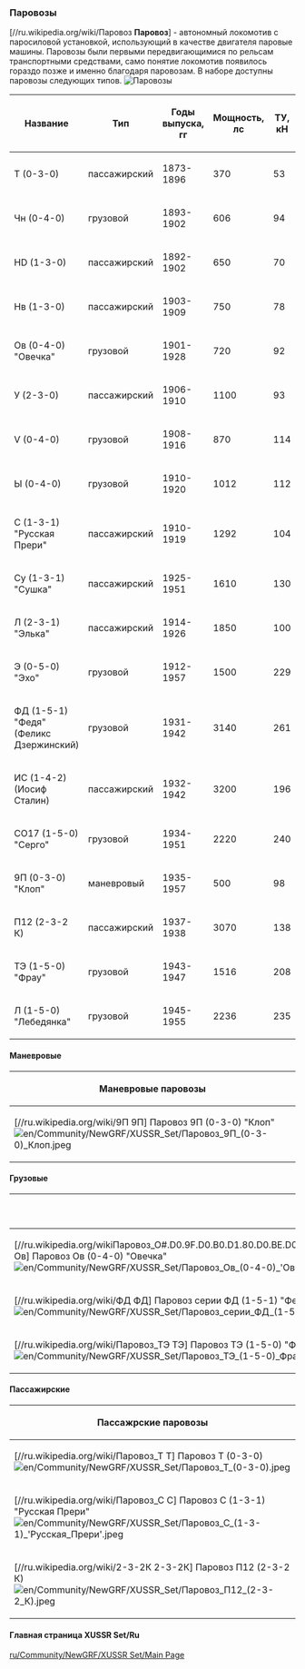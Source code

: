 === Паровозы ===
[//ru.wikipedia.org/wiki/Паровоз '''Паровоз'''] - автономный локомотив с паросиловой установкой, использующий в качестве двигателя паровые машины. Паровозы были первыми передвигающимися по рельсам транспортными средствами, само понятие локомотив появилось гораздо позже и именно благодаря паровозам.
В наборе доступны паровозы следующих типов.
[[File:en/Паровозы 5.png|frame| Паровозы]]

{|class="wikitable sortable"
|-
! Название
! Тип
! Годы выпуска,  <br>гг
! Мощность,<br>лс
! ТУ,<br>кН
! Правила сборки
|-
|Т (0-3-0)
|пассажирский
|1873-1896
|370
|53
|только 1 секция
|-
|Чн (0-4-0)
|грузовой
|1893-1902
|606
|94
|только 1 секция
|-
|НD (1-3-0)
|пассажирский
| 1892-1902
| 650
| 70
|только 1 секция
|-
|Нв (1-3-0)
|пассажирский
| 1903-1909
| 750
| 78
|только 1 секция
|-
| Ов (0-4-0) "Овечка"
|грузовой
| 1901-1928
| 720
| 92
|только 1 секция
|-
|У (2-3-0) 
|пассажирский
| 1906-1910
| 1100
| 93
|только 1 секция
|-
|Ѵ (0-4-0) 
|грузовой
| 1908-1916
| 870
| 114
|только 1 секция
|-
|  Ы (0-4-0) 
|грузовой
| 1910-1920
| 1012
| 112
|только 1 секция
|-
| С (1-3-1) "Русская Прери"
|пассажирский
| 1910-1919
|1292
| 104
|только 1 секция
|-
| Су (1-3-1) "Сушка"
|пассажирский
| 1925-1951
| 1610
| 130
|только 1 секция
|-
| Л (2-3-1) "Элька"
|пассажирский
| 1914-1926
| 1850
| 100
|только 1 секция
|-
|  Э (0-5-0) "Эхо"
|грузовой
| 1912-1957
| 1500
| 229
|только 1 секция
|-
| ФД (1-5-1) "Федя" (Феликс Дзержинский)
|грузовой
| 1931-1942
| 3140
| 261
|только 1 секция
|-
| ИС (1-4-2) (Иосиф Сталин)
|пассажирский
| 1932-1942
| 3200
| 196
|только 1 секция
|-
| СО17 (1-5-0) "Серго"
|грузовой
| 1934-1951
| 2220
| 240
|только 1 секция
|-
|9П (0-3-0) "Клоп"
|маневровый
|1935-1957
|500
|98
|только 1 секция
|-
|П12 (2-3-2 К) 
|пассажирский
|1937-1938
|3070
|138
|только 1 секция
|-
| ТЭ (1-5-0) "Фрау"
|грузовой
| 1943-1947
| 1516
| 208
|только 1 секция
|-
| Л (1-5-0) "Лебедянка"
|грузовой
| 1945-1955
| 2236
| 235
|только 1 секция
|}

==== Маневровые==== 

{| class="wikitable mw-collapsible mw-collapsed"
|-
! Маневровые паровозы
|-
| [//ru.wikipedia.org/wiki/9П 9П] Паровоз 9П (0-3-0) "Клоп" <br> [[File:en/Community/NewGRF/XUSSR Set/Паровоз 9П (0-3-0) Клоп.jpeg]]
|}

====Грузовые====
{| class="wikitable sortable mw-collapsible mw-collapsed"
|-
! Грузовые паровозы
|-
|[//ru.wikipedia.org/wikiПаровоз_О#.D0.9F.D0.B0.D1.80.D0.BE.D0.B2.D0.BE.D0.B7.D1.8B_.D1.81.D0.B5.D1.80.D0.B8.D0.B9_.D0.9E.D0.B2_.D0.B8_.D0.9E.D0.BA Ов] Паровоз Ов (0-4-0) "Овечка" <br> [[File:en/Community/NewGRF/XUSSR Set/Паровоз Ов (0-4-0) 'Овечка'.jpeg]] || [//ru.wikipedia.org/wiki/Паровоз_Ѵ Ѵ] Паровоз Ѵ (0-4-0) <br>[[File:en/Community/NewGRF/XUSSR Set/Паровоз Ѵ (0-4-0).jpeg]] || [//ru.wikipedia.org/wiki/Паровоз_Ы Ы] Паровоз Ы (0-4-0) <br>[[File:en/Community/NewGRF/XUSSR Set/Паровоз Ы (0-4-0).jpeg]] || [//ru.wikipedia.org/wiki/Паровоз_Э Э] Паровоз Э (0-5-0) "Эхо" <br> [[File:en/Community/NewGRF/XUSSR Set/Паровоз Э (0-5-0) 'Эхо'.jpeg]]  
|-
| [//ru.wikipedia.org/wiki/ФД ФД] Паровоз серии ФД (1-5-1) "Федя" (Феликс Дзержинский) <br> [[File:en/Community/NewGRF/XUSSR Set/Паровоз серии ФД (1-5-1) 'Федя' (Феликс Дзержинский).jpeg]] || [//ru.wikipedia.org/wiki/СО_(паровоз) СО17] Паровоз СО17 (1-5-0) "Серго" <br> [[File:en/Community/NewGRF/XUSSR Set/Паровоз СО17 (1-5-0) 'Серьго'.jpeg]] || [//ru.wikipedia.org/wiki/Паровоз_Л Л] Паровоз Л (1-5-0) "Лебедянка" <br> [[File:en/Community/NewGRF/XUSSR Set/Паровоз Л (1-5-0) 'Лебедянка'.jpeg]] || [//ru.wikipedia.org/wiki/Паровоз_Ч Ч] Паровоз Чн (0-4-0)  <br> [[File:en/Community/NewGRF/XUSSR Set/Чн.jpeg]]
|-
| [//ru.wikipedia.org/wiki/Паровоз_ТЭ ТЭ] Паровоз ТЭ (1-5-0) "Фрау"<br> [[File:en/Community/NewGRF/XUSSR Set/Паровоз ТЭ (1-5-0) Фрау.jpeg]]
|}

====Пассажирские====

{| class="wikitable mw-collapsible mw-collapsed"
|-
! Пассажрские паровозы
|-
| [//ru.wikipedia.org/wiki/Паровоз_Т Т] Паровоз Т (0-3-0) <br> [[File:en/Community/NewGRF/XUSSR Set/Паровоз Т (0-3-0).jpeg]] || [//ru.wikipedia.org/wiki/Паровоз_Н НD] Паровоз НD (1-3-0) <br> [[File:en/Community/NewGRF/XUSSR Set/Паровоз НД (1-3-0).jpeg]] || [//ru.wikipedia.org/wiki/Паровоз_Н Нв] Паровоз Нв (1-3-0) <br> [[File:en/Community/NewGRF/XUSSR Set/Паровоз Нв (1-3-0).jpeg]] || [//ru.wikipedia.org/wiki/Паровоз_У У] Паровоз У (2-3-0) <br> [[File:en/Community/NewGRF/XUSSR Set/Паровоз У (2-3-0).jpeg]]   
|-
| [//ru.wikipedia.org/wiki/Паровоз_С С] Паровоз С (1-3-1) "Русская Прери" <br> [[File:en/Community/NewGRF/XUSSR Set/Паровоз С (1-3-1) 'Русская Прери'.jpeg]] || [//ru.wikipedia.org/wiki/Паровоз_Л Л] Паровоз Л (2-3-1) "Элька" <br> [[File:en/Community/NewGRF/XUSSR Set/Паровоз Л (2-3-1) 'Элька'.jpeg]] || [//ru.wikipedia.org/wiki/Су_(паровоз) Су]  Паровоз Су (1-3-1) "Сушка" <br> [[File:en/Community/NewGRF/XUSSR Set/Паровоз Су (1-3-1) 'Сушка'.jpeg]] || [//ru.wikipedia.org/wiki/ИС_(паровоз) ИС] Паровоз ИС (1-4-2) (Иосиф Сталин) <br> [[File:en/Community/NewGRF/XUSSR Set/Паровоз ИС (1-4-2) (Иосиф Сталин).jpeg]]

|-
| [//ru.wikipedia.org/wiki/2-3-2К 2-3-2К] Паровоз П12 (2-3-2 К) <br> [[File:en/Community/NewGRF/XUSSR Set/Паровоз П12 (2-3-2 К).jpeg]]
|}

====Главная страница XUSSR Set/Ru====
[[ru/Community/NewGRF/XUSSR Set/Main Page]]